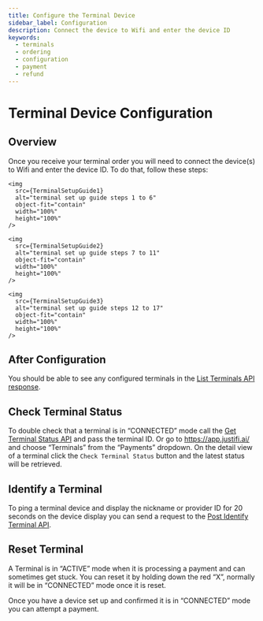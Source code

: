 ```yaml
---
title: Configure the Terminal Device
sidebar_label: Configuration
description: Connect the device to Wifi and enter the device ID
keywords:
  - terminals
  - ordering
  - configuration
  - payment
  - refund
---
```



# Terminal Device Configuration

## Overview

Once you receive your terminal order you will need to connect the device(s) to Wifi and enter the device ID. 
To do that, follow these steps: 

<!-- <Box> -->
<!--   <Flex display="flex" align-items="center" justify-content="center"> -->

    <img
      src={TerminalSetupGuide1}
      alt="terminal set up guide steps 1 to 6"
      object-fit="contain"
      width="100%"
      height="100%"
    />

    <img
      src={TerminalSetupGuide2}
      alt="terminal set up guide steps 7 to 11"
      object-fit="contain"
      width="100%"
      height="100%"
    />

    <img
      src={TerminalSetupGuide3}
      alt="terminal set up guide steps 12 to 17"
      object-fit="contain"
      width="100%"
      height="100%"
    />
<!--   </Flex> -->

## After Configuration
You should be able to see any configured terminals in the [List Terminals API response](https://developer.justifi.ai/api-spec#tag/Terminals/operation/listTerminals). 

## Check Terminal Status
To double check that a terminal is in “CONNECTED” mode call the [Get Terminal Status API](https://developer.justifi.ai/api-spec#tag/Terminals/operation/getTerminalStatus) and pass the terminal ID. 
Or go to https://app.justifi.ai/ and choose “Terminals” from the “Payments” dropdown. On the detail view of a terminal click the `Check Terminal Status` button and the latest status will be retrieved. 

## Identify a Terminal
To ping a terminal device and display the nickname or provider ID for 20 seconds on the device display you can send a request to the [Post Identify Terminal API](https://docs.justifi.tech/api-spec#tag/Terminals/operation/postIdentifyTerminal).

## Reset Terminal
A Terminal is in “ACTIVE” mode when it is processing a payment and can sometimes get stuck. You can reset it by holding down the red “X”, normally it will be in “CONNECTED” mode once it is reset.

Once you have a device set up and confirmed it is in “CONNECTED” mode you can attempt a payment.